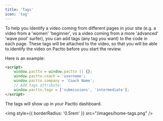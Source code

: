 ```yaml
---
title: 'Tags'
icon: 'tag'
---
```


To help you identify a video coming from different pages in your site (e.g. a video from a 'women' 'beginner', vs a video coming from a more 'advanced' 'wave pool' surfer), you can add tags (any tag you want) to the code in each page. These tags will be attached to the video, so that you will be able to identify the video on Pactto before you start the review.

Here is an example:
```html index.html
<script>
    window.pactto = window.pactto || {};
    window.pactto.coach = 'username';
    window.pactto.company = 'Coach Name';
    // Add tags attribute:
    window.pactto.tags = ['submissions', 'intermediate'];
</script>
```

The tags will show up in your Pactto dashboard.

<img
    style={{ borderRadius: '0.5rem' }}
    src="/images/home-tags.png"
/>